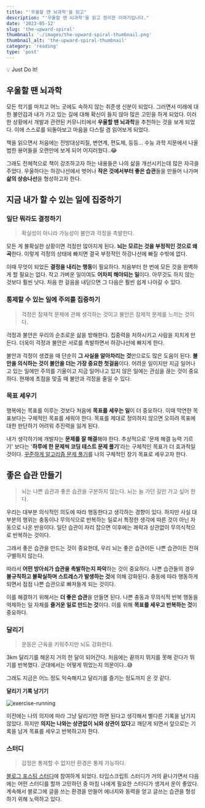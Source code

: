 ```yaml
---
title: "'우울할 땐 뇌과학'을 읽고"
description: "'우울할 땐 뇌과학'을 읽고 정리한 이야기입니다."
date: '2023-05-12'
slug: 'the-upward-spiral'
thumbnail: './images/the-upward-spiral-thumbnail.png'
thumbnail_alt: 'the-upward-spiral-thumbnail'
category: 'reading'
type: 'post'
---
```



<Callout>💡 Just Do It!</Callout>

## 우울할 땐 뇌과학

모든 학기를 마치고 어느 곳에도 속하지 않는 취준생 신분이 되었다.
그러면서 미래에 대한 불안감과 내가 가고 있는 길에 대해 확신이 들지 않아 많은 고민을 하게 되었다.
이러한 상황에서 개발과 관련된 커뮤니티에서 **우울할 땐 뇌과학**을 추천하는 것을 보게 되었다.
이에 스스로를 되돌아보고 마음을 다스릴 겸 읽어보게 되었다.

책을 읽으면서 처음에는 전방대상피질, 변연계, 편도체, 등등... 수능 과학 지문에서 나올 법한 용어들을 오랜만에 보게 되어 어지러웠다..😂

그래도 전체적으로 책이 강조하고자 하는 내용들은 나의 삶을 개선시키는데 많은 자극을 주었다.
우울하다는 하강나선에서 벗어나 **작은 것에서부터 좋은 습관**들을 만들어 나가며 **삶의 상승나선**을 형성하고자 한다.

## 지금 내가 할 수 있는 일에 집중하기

### 일단 뭐라도 결정하기

> 확실성이 아니라 가능성이 불안과 걱정을 촉발한다.

모든 게 불확실한 상황이면 걱정만 많아지게 된다.
**뇌는 모르는 것을 부정적인 것으로 왜곡**한다.
이렇게 걱정의 상태에 빠지면 결국 부정적인 하강나선에 빠질 수밖에 없다.

이때 무엇이 되었든 **결정을 내리는 행동**이 필요하다.
처음부터 한 번에 모든 것을 완벽하게 할 필요는 없다.
작고 가벼운 일이여도 **어차피 해야되는 일**이다.
아무것도 하지 않는 것보다 훨씬 낫다.
처음 한 걸음을 내딛으면 그 다음은 훨씬 쉽게 나아갈 수 있다.

### 통제할 수 있는 일에 주의를 집중하기

> 걱정은 잠재적 문제에 관해 생각하는 것이고 불안은 잠제적 문제를 느끼는 것이다.

걱정과 불안은 우리의 순조로운 삶을 방해한다.
집중력을 저하시키고 사람을 지치게 만든다.
더욱이 걱정과 불안은 서로를 촉발하면서 하강나선에 빠지게 한다.

불안과 걱정이 생겼을 때 단순히 **그 사실을 알아차리는 것**만으로도 많은 도움이 된다.
**불안을 의식하는 것이 불안을 더는 가장 중요한 첫걸음**이다.
어려운 일이지만 지금 일어나고 있는 일에만 주의를 기울이고 지금 일어나고 있지 않은 일에는 관심을 끊는 것이 중요하다.
현재에 초점을 맞출 때 불안과 걱정을 줄일 수 있다.

### 목표 세우기

행복에는 목표를 이루는 것보다 처음에 **목표를 세우는 일**이 더 중요하다.
이때 막연한 목표보다는 구체적인 목표를 세워야 한다.
목표를 제대로 정의하지 않으면 오히려 목표에 대한 판단하기 어려워 추진력을 잃게 된다.

내가 생각하기에 개발자는 **문제를 잘 해결**해야 한다.
추상적으로 '문제 해결 능력 기르기' 보다는 '**하루에 한 문제씩 코딩 테스트 문제 풀기**'라는 구체적인 목표가 더 효과적일 것이다.
[꾸준하게 알고리즘 문제 풀기](https://github.com/jgjgill/algorithm-study)를 나의 구체적인 장기 목표로 세우고자 한다.

## 좋은 습관 만들기

> 뇌는 나쁜 습관과 좋은 습관을 구분하지 않는다.
> 뇌는 늘 가던 길만 가고 싶어 한다.

우리는 대부분 의식적인 의도에 따라 행동한다고 생각하는 경향이 있다.
하지만 사실 대부분의 행위는 충동이나 무의식으로 반복하는 일로서 특정한 생각에 따른 것이 아닌 자동으로 나온 반응이다.
일단 습관이 자리 잡으면 이후에는 쾌락과 상관없이 무의식적으로 반복하는 것이다.

그래서 좋은 습관을 만드는 것이 중요한데,
우리 뇌는 좋은 습관이든 나쁜 습관이든 전혀 구별하지 않는다.

따라서 **어떤 방아쇠가 습관을 촉발하는지 파악**하는 것이 중요하다.
나쁜 습관들의 경우 **불규칙하고 불확실하며 스트레스가 발생하는 것**에 의해 강화된다.
충동에 따라 행동하게 되면서 점점 나쁜 습관으로 빠져들게 되는 것이다.

이를 해결하기 위해서는 **더 좋은 습관**을 만들면 된다.
나쁜 충동과 무의식적 반복 행동을 억제하는 일 자체를 **즐거운 일로 만드는 것**이다.
이를 위해 **목표를 세우고 반복하는 것**이 중요하다.

### 달리기

> 운동은 근육을 키워주지만 뇌도 강화한다.

3km 달리기를 해온지 거의 한 달이 되어간다.
처음에는 끝까지 뛰지를 못해 걷다가 뛰기를 반복했다.
군대에서는 어떻게 뛰었는지 의문이다..😅

그래도 지금은 어느 정도 익숙해지고 달리기를 즐기는 정도까지 온 것 같다.

**달리기 기록 남기기**

<Image
  src="https://raw.githubusercontent.com/jgjgill/blog/main/contents/reading/the-upward-spiral/images/exercise-running.png"
  alt="exercise-running"
/>

이전에는 나의 의지에 따라 그냥 달리기만 하면 된다고 생각해서 별다른 기록을 남기지 않았다.
하지만 **의지는 나와는 상관없이 뇌와 상관이 있다**고 깨닫게 되면서 앞으로는 기록을 남겨 목표를 세우고 반복하고자 한다.

### 스터디

> 감정은 통제할 수 없지만 환경은 통제 가능하다.

[블로그 포스팅 스터디](https://github.com/Meet-Coder-Study/posting-review)에 참여하게 되었다.
타입스크립트 스터디가 거의 끝나가면서 다음에는 어떤 스터디를 할까 고민하던 중 마침 나에게 필요한 스터디가 생겨서 운이 좋았다.
계속해서 블로그에 글을 쓰는 환경을 만들어 에너지와 동력을 얻고 글쓰는 습관을 형성하기 위해 노력하고 있다.
